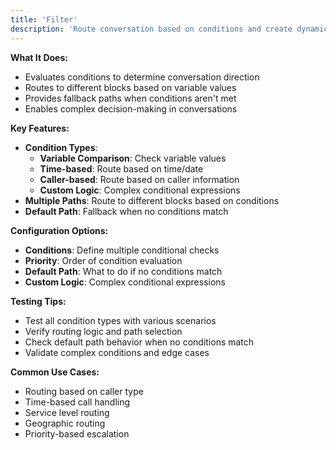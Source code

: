 ```yaml
---
title: 'Filter'
description: 'Route conversation based on conditions and create dynamic conversation paths'
---
```


**What It Does:**
- Evaluates conditions to determine conversation direction
- Routes to different blocks based on variable values
- Provides fallback paths when conditions aren't met
- Enables complex decision-making in conversations

**Key Features:**
- **Condition Types**:
  - **Variable Comparison**: Check variable values
  - **Time-based**: Route based on time/date
  - **Caller-based**: Route based on caller information
  - **Custom Logic**: Complex conditional expressions
- **Multiple Paths**: Route to different blocks based on conditions
- **Default Path**: Fallback when no conditions match

**Configuration Options:**
- **Conditions**: Define multiple conditional checks
- **Priority**: Order of condition evaluation
- **Default Path**: What to do if no conditions match
- **Custom Logic**: Complex conditional expressions

**Testing Tips:**
- Test all condition types with various scenarios
- Verify routing logic and path selection
- Check default path behavior when no conditions match
- Validate complex conditions and edge cases

**Common Use Cases:**
- Routing based on caller type
- Time-based call handling
- Service level routing
- Geographic routing
- Priority-based escalation
